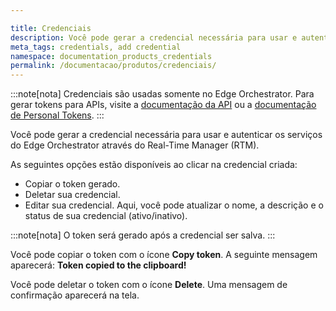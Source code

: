 ```yaml
---

title: Credenciais
description: Você pode gerar a credencial necessária para usar e autenticar os serviços do Edge Orchestrator.
meta_tags: credentials, add credential
namespace: documentation_products_credentials
permalink: /documentacao/produtos/credenciais/
---
```


:::note[nota]
Credenciais são usadas somente no Edge Orchestrator. Para gerar tokens para APIs, visite a [documentação da API](https://api.azion.com/) ou a [documentação de Personal Tokens](/pt-br/documentacao/produtos/gestao-de-contas/personal-tokens/).
:::

Você pode gerar a credencial necessária para usar e autenticar os serviços do Edge Orchestrator através do Real-Time Manager (RTM).

As seguintes opções estão disponíveis ao clicar na credencial criada:

- Copiar o token gerado.
- Deletar sua credencial.
- Editar sua credencial. Aqui, você pode atualizar o nome, a descrição e o status de sua credencial (ativo/inativo).

:::note[nota]
O token será gerado após a credencial ser salva.
:::

Você pode copiar o token com o ícone **Copy token**. A seguinte mensagem aparecerá: **Token copied to the clipboard!**

Você pode deletar o token com o ícone **Delete**. Uma mensagem de confirmação aparecerá na tela.
